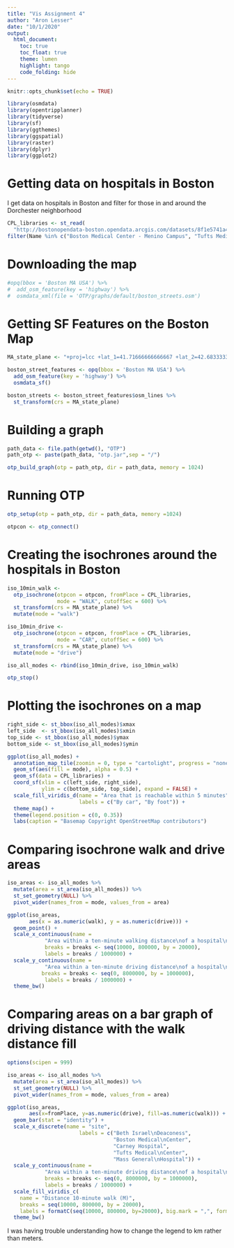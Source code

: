```yaml
---
title: "Vis Assignment 4"
author: "Aron Lesser"
date: "10/1/2020"
output:
  html_document:
    toc: true
    toc_float: true
    theme: lumen
    highlight: tango
    code_folding: hide
---
```


```r
knitr::opts_chunk$set(echo = TRUE)
```


```r
library(osmdata)
library(opentripplanner)
library(tidyverse)
library(sf)
library(ggthemes)
library(ggspatial)
library(raster)
library(dplyr)
library(ggplot2)

```



# Getting data on hospitals in Boston

I get data on hospitals in Boston and filter for those in and around the Dorchester neighborhood

```r
CPL_libraries <- st_read(
  "http://bostonopendata-boston.opendata.arcgis.com/datasets/8f1e5741a4ee4c0f82925d17aab3c002_2.kml?outSR=%7B%22latestWkid%22%3A2249%2C%22wkid%22%3A102686%7D") %>%
filter(Name %in% c("Boston Medical Center - Menino Campus", "Tufts Medical Center", "Mass General Hospital", "Carney Hospital", "Beth Isreal Deaconess medical Center - East Campus"))

```

# Downloading the map
```r
#opq(bbox = 'Boston MA USA') %>%
#  add_osm_feature(key = 'highway') %>%
#  osmdata_xml(file = 'OTP/graphs/default/boston_streets.osm')
```

# Getting SF Features on the Boston Map

```r

MA_state_plane <- "+proj=lcc +lat_1=41.71666666666667 +lat_2=42.68333333333333 +lat_0=41 +lon_0=-71.5 +x_0=200000 +y_0=750000 +ellps=GRS80 +units=m +no_defs"

boston_street_features <- opq(bbox = 'Boston MA USA') %>%
  add_osm_feature(key = 'highway') %>%
  osmdata_sf()

boston_streets <- boston_street_features$osm_lines %>%
  st_transform(crs = MA_state_plane)
```


# Building a graph
```r
path_data <- file.path(getwd(), "OTP")
path_otp <- paste(path_data, "otp.jar",sep = "/")

otp_build_graph(otp = path_otp, dir = path_data, memory = 1024) 
```

# Running OTP

```r
otp_setup(otp = path_otp, dir = path_data, memory =1024)

otpcon <- otp_connect()
```


# Creating the isochrones around the hospitals in Boston

```r
iso_10min_walk <- 
  otp_isochrone(otpcon = otpcon, fromPlace = CPL_libraries, 
                mode = "WALK", cutoffSec = 600) %>%
  st_transform(crs = MA_state_plane) %>%
  mutate(mode = "walk")

iso_10min_drive <- 
  otp_isochrone(otpcon = otpcon, fromPlace = CPL_libraries, 
                mode = "CAR", cutoffSec = 600) %>%
  st_transform(crs = MA_state_plane) %>%
  mutate(mode = "drive")

iso_all_modes <- rbind(iso_10min_drive, iso_10min_walk)

otp_stop()
```

# Plotting the isochrones on a map

```r
right_side <- st_bbox(iso_all_modes)$xmax
left_side  <- st_bbox(iso_all_modes)$xmin
top_side <- st_bbox(iso_all_modes)$ymax
bottom_side <- st_bbox(iso_all_modes)$ymin

ggplot(iso_all_modes) +
  annotation_map_tile(zoomin = 0, type = "cartolight", progress = "none") +
  geom_sf(aes(fill = mode), alpha = 0.5) +
  geom_sf(data = CPL_libraries) +
  coord_sf(xlim = c(left_side, right_side), 
           ylim = c(bottom_side, top_side), expand = FALSE) +
  scale_fill_viridis_d(name = "Area that is reachable within 5 minutes",
                       labels = c("By car", "By foot")) +
  theme_map() +
  theme(legend.position = c(0, 0.35))
  labs(caption = "Basemap Copyright OpenStreetMap contributors")
```

# Comparing isochrone walk and drive areas

```r
iso_areas <- iso_all_modes %>%
  mutate(area = st_area(iso_all_modes)) %>%
  st_set_geometry(NULL) %>%
  pivot_wider(names_from = mode, values_from = area) 

ggplot(iso_areas, 
       aes(x = as.numeric(walk), y = as.numeric(drive))) +
  geom_point() +
  scale_x_continuous(name = 
            "Area within a ten-minute walking distance\nof a hospital\n(square km)",
            breaks = breaks <- seq(10000, 800000, by = 20000),
            labels = breaks / 1000000) +
  scale_y_continuous(name = 
            "Area within a ten-minute driving distance\nof a hospital\n(square km)",
           breaks = breaks <- seq(0, 8000000, by = 1000000),
            labels = breaks / 1000000) +
  theme_bw()

```

# Comparing areas on a bar graph of driving distance with the walk distance fill

```r
options(scipen = 999)

iso_areas <- iso_all_modes %>%
  mutate(area = st_area(iso_all_modes)) %>%
  st_set_geometry(NULL) %>%
  pivot_wider(names_from = mode, values_from = area) 

ggplot(iso_areas, 
       aes(x=fromPlace, y=as.numeric(drive), fill=as.numeric(walk))) +
  geom_bar(stat = "identity") +
  scale_x_discrete(name = "site",
                       labels = c("Beth Israel\nDeaconess",
                                  "Boston Medical\nCenter",
                                  "Carney Hospital",
                                  "Tufts Medical\nCenter",
                                  "Mass General\nHospital")) +
  scale_y_continuous(name = 
            "Area within a ten-minute driving distance\nof a hospital\n(square km)",
            breaks = breaks <- seq(0, 8000000, by = 1000000),
            labels = breaks / 1000000) +
  scale_fill_viridis_c(
    name = "Distance 10-minute walk (M)",
    breaks = seq(10000, 800000, by = 20000),
    labels = formatC(seq(10000, 800000, by=20000), big.mark = ",", format = "f", digits = 0)) +
  theme_bw() 
```



I was having trouble understanding how to change the legend to km rather than meters. 



